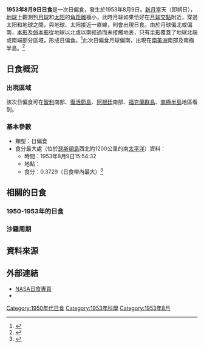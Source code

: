 {{Infobox Solar eclipse
| Year        = 1953
| Month       = 8
| Day         = 9
| Type        = 日偏食
| Image       = SE1953Aug09P.png
| Image size  = 200px
| Image intro = 1953年8月9日日偏食路徑圖
  <!--   日食資料   -->
| Gamma       = -1.3440
| Mag         = 0.3729
| Saros       = 154
| Saros total = 71
| Saros seq   = 3
  <!--     食甚     -->
| Duration    = 
| Location    = [[瑟斯頓島|瑟斯頓島]]西北約1200公里的南[[太平洋|太平洋]]
| Coords      = {{coord|62.2|S|114.7|W}}
| Width       = 
  <!--   開始時間   -->
| Partial     = 
| Start type  = 
| Centre      = 
| Greatest    = 15:54:32
  <!--     倒數     -->
| hour        = 15
| minute      = 54
| second      = 32
| Duration_s  = 
}}
'''1953年8月9日日食'''是一次日偏食，發生於1953年8月9日。[[新月|新月]]當天（即朔日），[[地球|地球]]上觀測到[[月球|月球]]和[[太阳|太阳]]的[[角距離|角距離]]極小，此時月球如果恰好在[[月球交點|月球交點]]附近，穿過太阳和地球之間，與地球、太阳接近一直線，則會出現日食。由於月球偏北或偏南，[[本影|本影]]及[[僞本影|僞本影]]從地球以北或以南經過而未接觸地表，只有[[半影|半影]]覆蓋了地球北端或南端部分區域，形成日偏食。<ref name="astron">{{cite web|author=樊忠玉|title=日（月）食|url=http://www.astron.ac.cn/bencandy-51-1630-1.htm|publisher=中国天文科普网|accessdate=2016-03-25|archive-date=2014-09-17|archive-url=https://web.archive.org/web/20140917080048/http://www.astron.ac.cn/bencandy-51-1630-1.htm|dead-url=no}}</ref>此次日偏食月球偏南，出現在[[南美洲|南美洲]]南部及南極半島。<ref name="NASAGIF">{{cite web|author=Fred Espenak|title=Paritial Solar Eclipse of 1953 Aug 09|url=http://eclipse.gsfc.nasa.gov/SEplot/SEplot1951/SE1953Aug09P.GIF|publisher=NASA Eclipse Web Site|accessdate=2016-03-25|archive-date=2020-10-21|archive-url=https://web.archive.org/web/20201021053103/https://eclipse.gsfc.nasa.gov/SEplot/SEplot1951/SE1953Aug09P.GIF|dead-url=no}}{{en}}</ref>

== 日食概況 ==
=== 出現區域 ===
該次日偏食可在[[智利|智利]]南部、[[復活節島|復活節島]]、[[阿根廷|阿根廷]]南部、[[福克蘭群島|福克蘭群島]]、[[南極半島|南極半島]]地區看到。

=== 基本參數 ===
{{NoteUTC}}
* 類型：日偏食
* 食分最大處（位於[[瑟斯頓島|瑟斯頓島]]西北約1200公里的南[[太平洋|太平洋]]）資料：
** 時間：1953年8月9日15:54:32
** 地點：{{coord|62.2|S|114.7|W}}
** 食分：0.3729（日食帶內最大）<ref name="Besselian">{{cite web|author=Fred Espenak|title=Besselian Elements - Paritial Solar Eclipse of 1953 Aug 09|url=http://eclipse.gsfc.nasa.gov/SEsearch/SEdata.php?Ecl=19530809|publisher=NASA Eclipse Web Site|accessdate=2016-03-25|archive-date=2020-10-29|archive-url=https://web.archive.org/web/20201029134301/https://eclipse.gsfc.nasa.gov/SEsearch/SEdata.php?Ecl=19530809|dead-url=no}}{{en}}</ref>

== 相關的日食 ==
=== 1950-1953年的日食 ===
{{Solar eclipse set 1950-1953}}

=== 沙羅周期 ===
{{Solar Saros series 154}}

== 資料來源 ==
{{reflist}}

== 外部連結 ==
{{日食主題}}
* [http://eclipse.gsfc.nasa.gov/solar.html NASA日食專頁]{{Wayback|url=http://eclipse.gsfc.nasa.gov/solar.html |date=20190108200537 }}{{en}}
* {{Partial solar eclipse NASA reference|1951/SE1953Aug09P|19530809}}

{{Solar eclipses
|nature=日偏食
|previous=[[1953年7月11日日食|1953年7月11日日食]]
|natureprevious=日偏食
|next=[[1954年1月5日日食|1954年1月5日日食]]
|naturenext=日環食
|previoussamenature=[[1953年7月11日日食|1953年7月11日日食]]
|nextsamenature=[[1956年12月2日日食|1956年12月2日日食]]
}}
{{日食}}

[[Category:1950年代日食|Category:1950年代日食]]
[[Category:1953年科學|Category:1953年科學]]
[[Category:1953年8月|Category:1953年8月]]